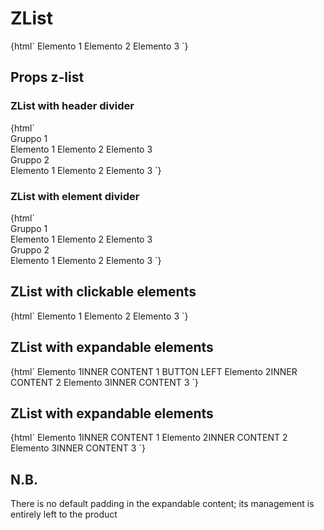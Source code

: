 
<Meta title="List/ZList" component="z-list" />

# ZList

<Preview>
  <Story name="ZList-simple">
    {html`<z-list>
      <z-list-group>
        <z-list-element>Elemento 1</z-list-element>
        <z-list-element>Elemento 2</z-list-element>
        <z-list-element>Elemento 3</z-list-element>
      </z-list-group>
    </z-list>`}
  </Story>
</Preview>

## Props z-list

<Props of="z-list" />

### ZList with header divider

<Preview>
  <Story name="ZList-with-header-divider">
    {html`<z-list>
      <z-list-group divider-type="header">
        <div slot="header-title">Gruppo 1</div>
        <z-list-element>Elemento 1</z-list-element>
        <z-list-element>Elemento 2</z-list-element>
        <z-list-element>Elemento 3</z-list-element>
      </z-list-group>
      <z-list-group divider-type="header">
        <div slot="header-title">Gruppo 2</div>
        <z-list-element>Elemento 1</z-list-element>
        <z-list-element>Elemento 2</z-list-element>
        <z-list-element>Elemento 3</z-list-element>
      </z-list-group>
    </z-list>`}
  </Story>
</Preview>

### ZList with element divider

<Preview>
  <Story name="ZList-with-element-divider">
    {html`<z-list>
      <z-list-group divider-type="element">
        <div slot="header-title">Gruppo 1</div>
        <z-list-element>Elemento 1</z-list-element>
        <z-list-element>Elemento 2</z-list-element>
        <z-list-element>Elemento 3</z-list-element>
      </z-list-group>
      <z-list-group divider-type="element">
        <div slot="header-title">Gruppo 2</div>
        <z-list-element>Elemento 1</z-list-element>
        <z-list-element>Elemento 2</z-list-element>
        <z-list-element>Elemento 3</z-list-element>
      </z-list-group>
    </z-list>`}
  </Story>
</Preview>

## ZList with clickable elements

<Preview>
  <Story name="ZList-with-clickable-content">
    {html`<z-list>
      <z-list-group>
        <z-list-element clickable>Elemento 1</z-list-element>
        <z-list-element clickable>Elemento 2</z-list-element>
        <z-list-element clickable>Elemento 3</z-list-element>
      </z-list-group>
    </z-list>`}
  </Story>
</Preview>

## ZList with expandable elements

<Preview>
  <Story name="ZList-with-expandable-content">
    {html`<z-list size="large">
      <z-list-group divider-type="element">
        <z-list-element
          expandable
          align-button="left"
          expandable-style="accordion"
          ><span>Elemento 1</span
          ><span slot="inner-content"
            >INNER CONTENT 1 BUTTON LEFT</span
          ></z-list-element
        >
        <z-list-element expandable align-button="right" expandable-style="menu"
          ><span>Elemento 2</span
          ><span slot="inner-content">INNER CONTENT 2</span></z-list-element
        >
        <z-list-element expandable align-button="right" expandable-style="menu"
          ><span>Elemento 3</span
          ><span slot="inner-content">INNER CONTENT 3</span></z-list-element
        >
      </z-list-group>
    </z-list>`}
  </Story>
</Preview>

## ZList with expandable elements

<Preview>
  <Story name="ZList-with-expandable-content-menu-style">
    {html`<z-list size="large">
      <z-list-group divider-type="element">
        <z-list-element expandable expandable-style="menu" align-button="right"
          ><span>Elemento 1</span
          ><span slot="inner-content">INNER CONTENT 1</span></z-list-element
        >
        <z-list-element expandable expandable-style="menu" align-button="right"
          ><span>Elemento 2</span
          ><span slot="inner-content">INNER CONTENT 2</span></z-list-element
        >
        <z-list-element expandable expandable-style="menu" align-button="right"
          ><span>Elemento 3</span
          ><span slot="inner-content">INNER CONTENT 3</span></z-list-element
        >
      </z-list-group>
    </z-list>`}
  </Story>
</Preview>

## N.B.

There is no default padding in the expandable content; its management is entirely left to the product
